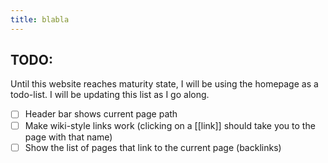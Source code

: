 ```yaml
---
title: blabla
---
```


## TODO:
Until this website reaches maturity state, I will be using the homepage as a todo-list. I will be updating this list as I go along.
- [ ] Header bar shows current page path
- [ ] Make wiki-style links work (clicking on a \[\[link\]\] should take you to the page with that name)
- [ ] Show the list of pages that link to the current page (backlinks)
